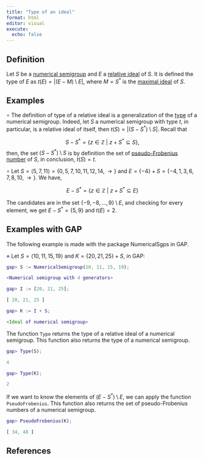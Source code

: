 ```yaml
---
title: "Type of an ideal"
format: html
editor: visual
execute: 
  echo: false
---
```


## Definition

Let $S$ be a [numerical semigroup](./Basic-concepts/Numerical-semigroup.qmd) and $E$ a [relative ideal](Relative-ideal.qmd) of $S$. It is defined the type of $E$ as $t(E) = |(E - M) \setminus E|$, where $M = S^*$ is the [maximal ideal](Maximal-ideal) of $S$.

## Examples

$\circ$ The definition of type of a relative ideal is a generalization of the [type](./Basic-concepts/Type.qmd) of a numerical semigroup. Indeed, let $S$ a numerical semigroup with type $t$, in particular, is a relative ideal of itself, then $t(S) = |(S - S^*) \setminus S|$. Recall that

$$
S - S^* = \{z \in \mathbb{Z} ~ | ~ z + S^* \subseteq S\},
$$ then, the set $(S - S^*) \setminus S$ is by definition the set of [pseudo-Frobenius number](./Basic-concepts/Pseudo-Frobenius-number.qmd) of $S$, in conclusion, $t(S) = t$.

$\circ$ Let $S = \langle 5, 7, 11 \rangle = \{0, 5, 7, 10, 11, 12, 14, \rightarrow \}$ and $E = \{-4\} + S = \{-4, 1, 3, 6, 7, 8, 10, \rightarrow\}$. We have,

$$
E - S^* = \{z \in \mathbb{Z} ~ | ~ z + S^* \subseteq E\}
$$

The candidates are in the set $\{-9, -8, \ldots, 9\} \setminus E$, and checking for every element, we get $E - S^* = \{5, 9\}$ and $t(E) = 2$.

## Examples with GAP

The following example is made with the package NumericalSgps in GAP.

$\diamond$ Let $S = \langle 10, 11, 15, 19 \rangle$ and $K = \{20, 21, 25\} + S$, in GAP:

```GAP
gap> S := NumericalSemigroup(10, 11, 15, 19);

<Numerical semigroup with 4 generators>

gap> I := [20, 21, 25];

[ 20, 21, 25 ]

gap> K := I + S;

<Ideal of numerical semigroup>

```

The function `Type` returns the type of a relative ideal of a numerical semigroup. This function also returns the type of a numerical semigroup.

```GAP
gap> Type(S);

4

gap> Type(K);

2

```

If we want to know the elements of $(E - S^*) \setminus E$, we can apply the function `PseudoFrobenius`. This function also returns the set of pseudo-Frobenius numbers of a numerical semigroup.

```GAP

gap> PseudoFrobenius(K);

[ 34, 48 ]

```

## References
